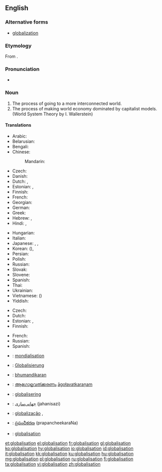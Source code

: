 ==English==

===Alternative forms===
* [[globalization]]

===Etymology===
From {{suffix|globalise|ation}}.

===Pronunciation===
* {{rhymes|eɪʃən}}

===Noun===
{{wikipedia}}
{{en-noun|-}}

# The process of going to a more interconnected world.
# The process of making world economy dominated by capitalist models. (World System Theory by I. Wallerstein)

====Translations====
{{trans-top|process of going to a more interconnected world}}
* Arabic: {{t|ar|عولمة|f|tr=3awlama}}
* Belarusian: {{t|be|глабалізацыя|f|tr=hlabalizácyja|xs=Belarusian}}
* Bengali: {{t|bn|বিশ্বায়ন|sc=Beng|xs=Bengali}}
* Chinese:
*: Mandarin: {{t-|cmn|全球化|tr=quánqiúhuà|sc=Hani}}
* Czech: {{t+|cs|globalizace|f}}
* Danish: {{t-|da|globalisering}}
* Dutch: {{t+|nl|globalisering|f}},  {{t-|nl|mondialisering|f}}
* Estonian: {{t|et|üleilmastumine}},  {{t|et|globaliseerumine}}
* Finnish: {{t-|fi|globalisaatio}}
* French: {{t+|fr|mondialisation|f}}
* Georgian: {{t|ka|გლობალიზაცია|tr=globalizatsia|sc=Geor|xs=Georgian}}
* German: {{t+|de|Globalisierung|f}}
* Greek: {{t+|el|παγκοσμιοποίηση|tr=pankosmiopoíese}}
* Hebrew: {{t|he|גלובליזציה}},  {{t|he|גלאבאליסאטיאן|alt=גלאָבאַליסאַטיאָן}}
* Hindi: {{t|hi|हलिमिकरण|tr=halimikaraṇ|xs=Hindi}},  {{t|hi|वैश्वीकरण|tr=vaiśvīkaraṇ|xs=Hindi}}
{{trans-mid}}
* Hungarian: {{t+|hu|globalizáció}}
* Italian: {{t+|it|globalizzazione}}
* Japanese: {{t|ja|グローバリゼーション|tr=gurōbarizēshon}}, {{t|ja|グローバライゼーション|tr=gurōbaraizēshon}}, {{t|ja|グローバル化|tr=gurōbaru-ka}}
* Korean: {{t|ko|세계화|tr=segyehwa|sc=Hang}} ({{t|ko|世界化|sc=Hani}}), {{t|ko|글로벌화|tr=global-hwa|sc=Hang}}
* Persian: {{t|fa|جهانی‌سازی|tr=jahanisazi|xs=Persian}}
* Polish: {{t|pl|globalizacja|f}}
* Russian: {{t+|ru|глобализация|f|tr=globalizácija}}
* Slovak: {{t|sk|globalizácia|f}}
* Slovene: {{t|sl|globalizacija|f}}
* Spanish: {{t+|es|globalización|f}}
* Thai: {{t|th|โลกาภิวัตน์|tr=oh-gaa pí-wát}}
* Ukrainian: {{t|uk|глобалізація|f|tr=hlobalizácija|xs=Ukrainian}}
* Vietnamese: {{t|vi|toàn cầu hóa|xs=Vietnamese}} ({{t-|vi|全球化|sc=Hani|xs=Vietnamese}})
* Yiddish: {{t|yi|גלאָבאַליסאַטיאָן|sc=yi-Hebr|xs=Yiddish}}
{{trans-bottom}}

{{trans-top|process of making world economy dominated by capitalist models}}
* Czech: {{t+|cs|globalizace|f}}
* Dutch: {{t+|nl|globalisering|f}}
* Estonian: {{t|et|üleilmastumine}},  {{t|et|globaliseerumine}}
* Finnish: {{t-|fi|globalisaatio}}
{{trans-mid}}
* French: {{t+|fr|mondialisation|f}}
* Russian: {{t+|ru|глобализация|f|tr=globalizácija}}
* Spanish: {{t|es|mundialización|f}}
{{trans-bottom}}

{{checktrans-top}}
* {{ttbc|French}}: [[mondialisation]] {{f}}
* {{ttbc|German}}: [[Globalisierung]] {{f}}
* {{ttbc|Hindi}}: [[bhumandikaran]]
{{checktrans-mid}}
* {{ttbc|Malayalam}}: [[ആഗോളവത്ക്കരണം]] [[āgołavatkaraņam]]
* {{ttbc|Norwegian}}: [[globalisering]]
* {{ttbc|Persian}}: [[جهانی‌سازی]] (jahanisazi)
* {{ttbc|Portuguese}}: [[globalização]] {{f}},
* {{ttbc|Telugu}}: [[ప్రపంచీకరణ]] (prapancheekaraNa)
* {{ttbc|Swedish}}: [[globalisation]]
{{checktrans-bottom}}

[[et:globalisation]]
[[el:globalisation]]
[[fr:globalisation]]
[[gl:globalisation]]
[[ko:globalisation]]
[[hy:globalisation]]
[[io:globalisation]]
[[id:globalisation]]
[[it:globalisation]]
[[kk:globalisation]]
[[ku:globalisation]]
[[hu:globalisation]]
[[mg:globalisation]]
[[pl:globalisation]]
[[ru:globalisation]]
[[fi:globalisation]]
[[ta:globalisation]]
[[vi:globalisation]]
[[zh:globalisation]]